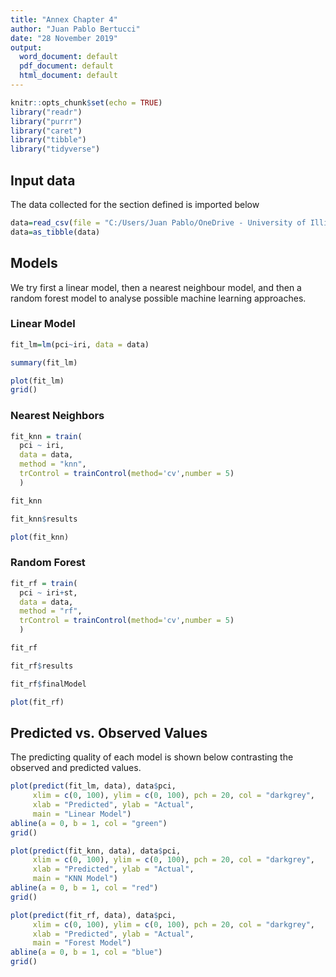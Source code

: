 ```yaml
---
title: "Annex Chapter 4"
author: "Juan Pablo Bertucci"
date: "28 November 2019"
output:
  word_document: default
  pdf_document: default
  html_document: default
---
```


```r
knitr::opts_chunk$set(echo = TRUE)
library("readr")
library("purrr")
library("caret")
library("tibble")
library("tidyverse")
```

## Input data

The data collected for the section defined is imported below

```r
data=read_csv(file = "C:/Users/Juan Pablo/OneDrive - University of Illinois - Urbana/Fall 2019/CEE 508 - Pavement Evaluation and Rehabilitation/Term Project/DATA/irivspci2.csv",col_names = T)
data=as_tibble(data)
```

## Models
We try first a linear model, then a nearest neighbour model, and then a random forest model to analyse possible machine learning approaches.

### Linear Model

```r
fit_lm=lm(pci~iri, data = data)

summary(fit_lm)

plot(fit_lm)
grid()
```

### Nearest Neighbors

```r
fit_knn = train(
  pci ~ iri,
  data = data,
  method = "knn",
  trControl = trainControl(method='cv',number = 5)
  )

fit_knn

fit_knn$results

plot(fit_knn)

```

### Random Forest

```r
fit_rf = train(
  pci ~ iri+st,
  data = data,
  method = "rf",
  trControl = trainControl(method='cv',number = 5)
  )

fit_rf

fit_rf$results

fit_rf$finalModel

plot(fit_rf)
```

## Predicted vs. Observed Values

The predicting quality of each model is shown below contrasting the observed and predicted values.

```r
plot(predict(fit_lm, data), data$pci,
     xlim = c(0, 100), ylim = c(0, 100), pch = 20, col = "darkgrey",
     xlab = "Predicted", ylab = "Actual",
     main = "Linear Model")
abline(a = 0, b = 1, col = "green")
grid()
```

```r
plot(predict(fit_knn, data), data$pci,
     xlim = c(0, 100), ylim = c(0, 100), pch = 20, col = "darkgrey",
     xlab = "Predicted", ylab = "Actual",
     main = "KNN Model")
abline(a = 0, b = 1, col = "red")
grid()
```

```r
plot(predict(fit_rf, data), data$pci,
     xlim = c(0, 100), ylim = c(0, 100), pch = 20, col = "darkgrey",
     xlab = "Predicted", ylab = "Actual",
     main = "Forest Model")
abline(a = 0, b = 1, col = "blue")
grid()
```
